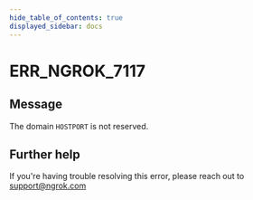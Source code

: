 ```yaml
---
hide_table_of_contents: true
displayed_sidebar: docs
---
```



# ERR_NGROK_7117

## Message

The domain `HOSTPORT` is not reserved.

<ErrorDetails error="err_ngrok_7117" />

## Further help

If you're having trouble resolving this error, please reach out to [support@ngrok.com](mailto:support@ngrok.com?subject=Help%20with%20ERR_NGROK_7117)
